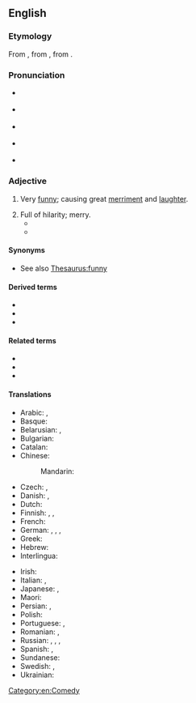 ==English==

===Etymology===
From {{bor|en|la|hilaris||cheerful}}, from {{der|en|grc|ἱλαρός||cheerful, merry}}, from {{m|grc|ἵλαος||propitious, gracious, kind}}.

===Pronunciation===
*{{a|UK}} {{IPA|en|/hɪˈlɛəɹiəs/}}
*{{a|US}} {{IPA|en|/hɪˈleɹiəs/|/haɪˈleɹiəs/}}
*{{a|New England}} {{IPA|en|/hɪˈlæɹiəs/|/haɪˈlæɹiəs/}}
*{{audio|en|en-us-ne-hilarious.ogg|Audio (US)}} {{a|non-Mary-marry-merry}} {{a|New England}}
*{{rhymes|en|ɛəriəs}}

===Adjective===
{{en-adj}}

# Very [[funny]]; causing great [[merriment]] and [[laughter]].
#: {{ux|en|a '''hilarious''' joke}}
# Full of hilarity; merry.
#* {{quote-text|en|year=1944|author=Douglas Stewart|title=A Girl with Red Hair, and Other Stories|page=60|passage=Rounding up the animals in the misty paddocks, with the blackbirds singing as the morning whitened, he felt '''hilarious''', light-headed. He'd clap the cows on their rumps and shout "Come along, there! Come along there, me Irish darlint."}}
#* {{quote-book|en|year=1863|author=Sheridan Le Fanu|title=The House by the Churchyard|passage=Cold Doctor Pell here refused a very considerable fee. He could on occasion behave handsomely; but I can't learn that blustering, '''hilarious''' Doctor Rogerson ever refused his.}}

====Synonyms====
* See also [[Thesaurus:funny]]

====Derived terms====
* {{l|en|hilarity}}
* {{l|en|hilariously}}
* {{l|en|hilariousness}}

====Related terms====
* {{l|en|exhilarate}}
* {{l|en|exhilaration}}
* {{l|en|Hilary}}

====Translations====
{{trans-top|very funny; causing great merriment and laughter}}
* Arabic: {{t|ar|مَرِح}}, {{t|ar|مُضْحِك}}
* Basque: {{t|eu|barregarri}}
* Belarusian: {{t|be|сме́шны}}, {{t|be|фацэ́тны}} {{qualifier|colloquial}}
* Bulgarian: {{t+|bg|весел}}
* Catalan: {{t|ca|hilarant}}
* Chinese:
*: Mandarin: {{t+|cmn|搞笑|tr=gǎoxiào|sc=Hani}}
* Czech: {{t|cs|k popukání}}, {{t+|cs|legrační}}
* Danish: {{t|da|hylende morsom}}, {{t|da|hylemorsom}}
* Dutch: {{t+|nl|hilarisch}}
* Finnish: {{t+|fi|riemastuttava}}, {{t+|fi|riemukas}}, {{t+|fi|ratkiriemukas}}
* French: {{t+|fr|hilarant}}
* German: {{t|de|zum Totlachen}}, {{t|de|urkomisch}}, {{t+|de|vergnügt}}, {{t|de|irrsinnig witzig}}
* Greek: {{t+|el|ιλαρός|m}}
* Hebrew: {{t|he|מַצְחִיק|m|tr=mats'khík|sc=Hebr}}
* Interlingua: {{t|ia|hilare}}
{{trans-mid}}
* Irish: {{t|ga|fíorghreannmhar}}
* Italian: {{t+|it|esilarante}}, {{t+|it|spassoso}}
* Japanese: {{t|ja|ひどくおもしろい|tr=hidoku omoshiroi|sc=Jpan}}, {{t|ja|面白おかしい|tr=おもしろおかしい, omoshirookashii|sc=Jpan}}
* Maori: {{t|mi|pukukata}}
* Persian: {{t+|fa|خنده دار}}, {{t+|fa|مضحک}}
* Polish: {{t|pl|(arcy)śmieszny|m}}
* Portuguese: {{t+|pt|hilário}}, {{t+|pt|hilariante}}
* Romanian: {{t+|ro|ilar|m|n}}, {{t+|ro|ilariant|m|n}}
* Russian: {{t+|ru|умори́тельный}}, {{t+|ru|смешно́й}}, {{t+|ru|поте́шный}}, {{t+|ru|прико́льный}} {{qualifier|colloquial}}
* Spanish: {{t|es|hilarante}}, {{t|es|descacharrante}}
* Sundanese: {{t|su|pikaseurieun}}
* Swedish: {{t+|sv|skrattretande}}, {{t|sv|obetalbar}}
* Ukrainian: {{t|uk|смішни́й}}
{{trans-bottom}}

[[Category:en:Comedy]]